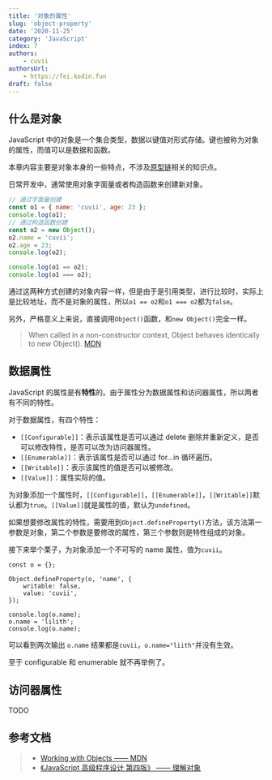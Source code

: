 ```yaml
---
title: '对象的属性'
slug: 'object-property'
date: '2020-11-25'
category: 'JavaScript'
index: 7
authors:
    - cuvii
authorsUrl:
    - https://fei.kodin.fun
draft: false
---
```


## 什么是对象

JavaScript 中的对象是一个集合类型，数据以键值对形式存储。键也被称为对象的属性，而值可以是数据和函数。

本章内容主要是对象本身的一些特点，不涉及[原型链](/js/wtf/prototype-chain)相关的知识点。

日常开发中，通常使用对象字面量或者构造函数来创建新对象。

```js run
// 通过字面量创建
const o1 = { name: 'cuvii', age: 23 };
console.log(o1);
// 通过构造函数创建
const o2 = new Object();
o2.name = 'cuvii';
o2.age = 23;
console.log(o2);

console.log(o1 == o2);
console.log(o1 === o2);
```

通过这两种方式创建的对象内容一样，但是由于是引用类型，进行比较时，实际上是比较地址，而不是对象的属性，所以`o1 == o2`和`o1 === o2`都为`false`。

另外，严格意义上来说，直接调用`Object()`函数，和`new Object()`完全一样。

> When called in a non-constructor context, Object behaves identically to new Object().
> [MDN](https://developer.mozilla.org/en-US/docs/Web/JavaScript/Reference/Global_Objects/Object#Description)

## 数据属性

JavaScript 的属性是有**特性**的。由于属性分为数据属性和访问器属性，所以两者有不同的特性。

对于数据属性，有四个特性：

-   `[[Configurable]]`：表示该属性是否可以通过 delete 删除并重新定义，是否可以修改特性，是否可以改为访问器属性。
-   `[[Enumerable]]`：表示该属性是否可以通过 for...in 循环遍历。
-   `[[Writable]]`：表示该属性的值是否可以被修改。
-   `[[Value]]`：属性实际的值。

为对象添加一个属性时，`[[Configurable]]`，`[[Enumerable]]`，`[[Writable]]`默认都为`true`。`[[Value]]`就是属性的值，默认为`undefined`。

如果想要修改属性的特性，需要用到`Object.defineProperty()`方法，该方法第一参数是对象，第二个参数是要修改的属性，第三个参数则是特性组成的对象。

接下来举个栗子，为对象添加一个不可写的 name 属性，值为`cuvii`。

```js:writable run
const o = {};

Object.defineProperty(o, 'name', {
	writable: false,
	value: 'cuvii',
});

console.log(o.name);
o.name = 'lilith';
console.log(o.name);
```

可以看到两次输出 `o.name` 结果都是`cuvii`，`o.name="liith"`并没有生效。

至于 configurable 和 enumerable 就不再举例了。

## 访问器属性

TODO

## 参考文档

> -   [Working with Objects —— MDN](https://developer.mozilla.org/en-US/docs/Web/JavaScript/Guide/Working_with_Objects)
> -   [《JavaScript 高级程序设计 第四版》 —— 理解对象](https://m.ituring.com.cn/book/2472)
